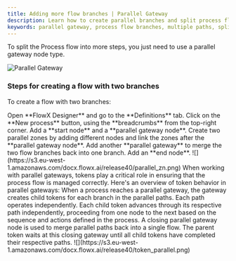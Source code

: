 ```yaml
---
title: Adding more flow branches | Parallel Gateway
description: Learn how to create parallel branches and split process flows using parallel gateways in FlowX Designer. Step-by-step guide for creating multiple flow paths and managing parallel process execution.
keywords: parallel gateway, process flow branches, multiple paths, split process flow, parallel execution, flow branches, parallel paths
---
```


To split the <Tooltip tip= "A process is a representation of a business use case, such as requesting a new credit card. These steps can involve a combination of automated actions and human interactions."> Process flow </Tooltip> into more steps, you just need to use a parallel gateway node type.

<Frame>

![Parallel Gateway](https://s3.eu-west-1.amazonaws.com/docx.flowx.ai/flowx-designer/process_flowx_parallel.png#center)

</Frame>

### Steps for creating a flow with two branches

To create a flow with two branches:

<Steps>
<Step>
Open **FlowX Designer** and go to the **Definitions** tab.
</Step>
<Step>
Click on the **New process** button, using the **breadcrumbs** from the top-right corner.
</Step>
<Step>
Add a **start node** and a **parallel gateway node**.
</Step>
<Step>
Create two parallel zones by adding different nodes and link the zones after the **parallel gateway node**.
</Step>
<Step>
Add another **parallel gateway** to merge the two flow branches back into one branch.
</Step>
<Step>
 Add an **end node**.
</Step>
</Steps>

<Frame>
![](https://s3.eu-west-1.amazonaws.com/docx.flowx.ai/release40/parallel_zn.png)
</Frame>


<Info>
When  working with parallel gateways, tokens play a critical role in ensuring that the process flow is managed correctly. Here's an overview of token behavior in parallel gateways:
<Steps>
<Step>
When a process reaches a parallel gateway, the gateway creates child tokens for each branch in the parallel paths. Each path operates independently.
</Step>
<Step>
Each child token advances through its respective path independently, proceeding from one node to the next based on the sequence and actions defined in the process.
</Step>
<Step>
A closing parallel gateway node is used to merge parallel paths back into a single flow. The parent token waits at this closing gateway until all child tokens have completed their respective paths.
</Step>
</Steps>

<Frame>
![](https://s3.eu-west-1.amazonaws.com/docx.flowx.ai/release40/token_parallel.png)
</Frame>

</Info>

<Card title="Parallel Gateway" href="../../building-blocks/node/parallel-gateway" icon="file">
</Card>